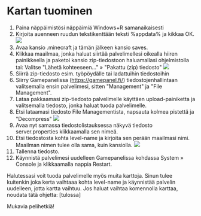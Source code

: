 # Kartan tuominen

1. Paina näppäimistösi näppäimiä Windows+R samanaikaisesti
2. Kirjoita auenneen ruudun tekstikenttään teksti %appdata% ja kikkaa OK.
   ![](https://cdn.bittivirta.fi/docimg/crisp/image_9we03d.png)
3. Avaa kansio .minecraft ja tämän jälkeen kansio saves.
4. Klikkaa maailmaa, jonka haluat siirtää palvelimellesi oikealla hiiren
   painikkeella ja paketoi kansio zip-tiedostoon haluamallasi ohjelmistolla tai:
   Valitse "Lähetä kohteeseen..." » "Pakattu (zip) tiedosto"
   ![](https://cdn.bittivirta.fi/docimg/crisp/image_1nyvkh2.png)
5. Siirrä zip-tiedosto esim. työpöydälle tai ladattuihin tiedostoihin
6. Siirry Gamepanelissa (https://gamepanel.fi/) tiedostojenhallintaan
   valitsemalla ensin palvelimesi, sitten "Management" ja "File Management".
7. Lataa pakkaamasi zip-tiedosto palvelimelle käyttäen upload-painiketta ja
   valitsemalla tiedosto, jonka haluat tuoda palvelimelle.
8. Etsi lataamasi tiedosto File Managementista, napsauta kolmea pistettä ja
   "Decompress"
   ![](https://cdn.bittivirta.fi/docimg/crisp/image_1fmw2g.png)
9. Avaa nyt samassa tiedostolistauksessa näkyvä tiedosto server.properties
   klikkaamalla sen nimeä.
10. Etsi tiedostosta kohta level-name ja kirjoita sen perään maailmasi nimi.
    Maailman nimen tulee olla sama, kuin kansiolla.
    ![](https://cdn.bittivirta.fi/docimg/crisp/image_nn8y5m.png)
11. Tallenna tiedosto.
12. Käynnistä palvelimesi uudelleen Gamepanelissa kohdassa System » Console ja
    klikkaamalla nappia Restart.

Halutessasi voit tuoda palvelimelle myös muita karttoja. Sinun tulee kuitenkin
joka kerta vaihtaaa kohta level-name ja käynnistää palvelin uudelleen, jotta
kartta vaihtuu. Jos haluat vaihtaa komennolla karttaa, noudata tätä ohjetta:
[tulossa]

Mukavia pelihetkiä!
